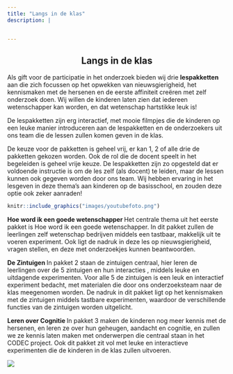 ```yaml
---
title: "Langs in de klas"
description: |


---
```


<center>
## Langs in de klas
</center>
Als gift voor de participatie in het onderzoek bieden wij drie <strong> lespakketten </strong> aan die zich focussen op het opwekken van nieuwsgierigheid, het kennismaken met de hersenen en de eerste affiniteit creëren met zelf onderzoek doen. Wij willen de kinderen laten zien dat iedereen wetenschapper kan worden, en dat wetenschap hartstikke leuk is! 

De lespakketten zijn erg interactief, met mooie filmpjes die de kinderen op een leuke manier introduceren aan de lespakketten en de onderzoekers uit ons team die de lessen zullen komen geven in de klas. 

De keuze voor de pakketten is geheel vrij, er kan 1, 2 of alle drie de pakketten gekozen worden. Ook de rol die de docent speelt in het begeleiden is geheel vrije keuze. De lespakketten zijn zo opgesteld dat er voldoende instructie is om de les zelf (als docent) te leiden, maar de lessen kunnen ook gegeven worden door ons team. Wij hebben ervaring in het lesgeven in deze thema's aan kinderen op de basisschool, en zouden deze optie ook zeker aanraden! 

```r

knitr::include_graphics("images/youtubefoto.png")

```

<strong> Hoe word ik een goede wetenschapper </strong> Het centrale thema uit het eerste pakket is Hoe word ik een goede wetenschapper. In dit pakket zullen de leerlingen zelf wetenschap bedrijven middels een tastbaar, makkelijk uit te voeren experiment. Ook ligt de nadruk in deze les op nieuwsgierigheid, vragen stellen, en deze met onderzoekjes kunnen beantwoorden.

<strong> De Zintuigen </strong> In pakket 2 staan de zintuigen centraal, hier leren de leerlingen over de 5 zintuigen en hun interacties , middels leuke en uitdagende experimenten. Voor alle 5 de zintuigen is een leuk en interactief experiment bedacht, met materialen die door ons onderzoeksteam naar de klas meegenomen worden. De nadruk in dit pakket ligt op het kennismaken met de zintuigen middels tastbare experimenten, waardoor de verschillende functies van de zintuigen worden uitgelicht. 

<strong> Leren over Cognitie </strong> In pakket 3 maken de kinderen nog meer kennis met de hersenen, en leren ze over hun geheugen, aandacht en cognitie, en zullen we ze kennis laten maken met onderwerpen die centraal staan in het CODEC project. Ook dit pakket zit vol met leuke en interactieve experimenten die de kinderen in de klas zullen uitvoeren. 

![](images/Lespakket.png){width=“100%“}




